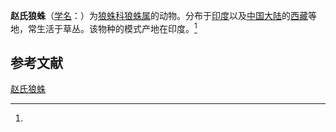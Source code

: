 {{Speciesbox
| name = 赵氏狼蛛
| status = 
| status_system = 
| image = 
| genus = Lycosa
| species = choudhuryi
| authority = (Tikader, 1980)<ref name='id13812'>{{cite web| url =http://www.bioinfo.cn/db05/BjdwSpecies.php?action=view&id=13812| title =赵氏狼蛛| work =《中国动物物种编目数据库》| publisher =中国科学院微生物研究所| author =中国科学院动物研究所| accessdate =2009-04-28| deadurl =yes| archiveurl =https://web.archive.org/web/20160305052051/http://www.bioinfo.cn/db05/BjdwSpecies.php?action=view&id=13812| archivedate =2016-03-05}}</ref>
}}

'''赵氏狼蛛'''（[[学名|学名]]：{{lang|la|''Lycosa choudhuryi''}}）为[[狼蛛科|狼蛛科]][[狼蛛属|狼蛛属]]的动物。分布于[[印度|印度]]以及[[中国大陆|中国大陆]]的[[西藏|西藏]]等地，常生活于草丛。该物种的模式产地在印度。<ref name='id13812'/>

== 参考文献 ==
{{reflist}}

{{Wikispecies|Lycosa choudhuryi}}
{{Taxonbar|from=Q2489477}}

[[Category:狼蛛属|赵氏狼蛛]]


{{蜘蛛小作品}}